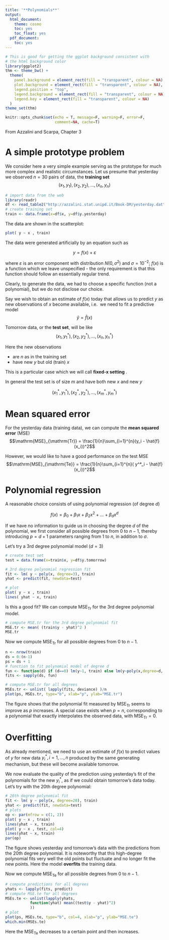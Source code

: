 ```yaml
---
title: '**Polynomials**'
output:
  html_document:
    theme: cosmo
    toc: yes
    toc_float: yes
  pdf_document:
    toc: yes
---
```


```r
# This is good for getting the ggplot background consistent with
# the html background color
library(ggplot2)
thm <- theme_bw() + 
  theme(
    panel.background = element_rect(fill = "transparent", colour = NA), 
    plot.background = element_rect(fill = "transparent", colour = NA),
    legend.position = "top",
    legend.background = element_rect(fill = "transparent", colour = NA),
    legend.key = element_rect(fill = "transparent", colour = NA)
  )
theme_set(thm)

knitr::opts_chunk$set(echo = T, message=F, warning=F, error=F, 
                      comment=NA, cache=T)
```

From Azzalini and Scarpa, Chapter 3

# A simple prototype problem

We consider here a very simple example serving as the prototype for much more complex and realistic circumstances. Let us presume that yesterday we observed $n = 30$ pairs of data, the __training set__
$$(x_1,y_1), (x_2,y_2), \ldots, (x_n,y_n)$$ 

```r
# import data from the web
library(readr)
df <- read_table2("http://azzalini.stat.unipd.it/Book-DM/yesterday.dat")[-31,]
# create training set
train <- data.frame(x=df$x, y=df$y.yesterday)
```

The data are shown in the scatterplot:

```r
plot( y ~ x , train)
```

The data were generated artificially by an equation such as

$$y = f(x)+ \varepsilon$$

where $\varepsilon$ is an error component with distribution $N(0,\sigma^2)$ and $\sigma=10^{-2}$; $f(x)$ is
a function which we leave unspecified - the only requirement is that this function should follow an essentially regular trend.

Clearly, to generate the data, we had to
choose a specific function (not a polynomial), but we do not disclose our choice.

Say we wish to obtain an estimate of $f(x)$ today that allows us to predict $y$ as new observations of $x$ become available, i.e. 
we need to fit a predictive model
$$\hat{y} = \hat{f}(x)$$


Tomorrow data, or the __test set__, will be like
$$(x_1,y^*_1), (x_2,y^*_2), \ldots, (x_n,y^*_n)$$

Here the new observations 

* are $n$ as in the training set
* have new $y$ but old (train) $x$

This is a particular case which we will call __fixed-x setting__ .

In general the test set is of size $m$ and have both new $x$ and new $y$

$$(x^*_1,y^*_1), (x^*_2,y^*_2), \ldots, (x^*_m,y^*_m)$$

# Mean squared error

For the yesterday data (training data), we can compute the __mean squared error__ (MSE)
$$\mathrm{MSE}_{\mathrm{Tr}} = \frac{1}{n}\sum_{i=1}^{n}(y_i - \hat{f}(x_i))^2$$ 


However, we would like to have a good performance on the test MSE
$$\mathrm{MSE}_{\mathrm{Te}} = \frac{1}{n}\sum_{i=1}^{n}( y^*_i - \hat{f}(x_i))^2$$ 

# Polynomial regression

A reasonable choice consists of using polynomial regression (of degree $d$)

$$f(x) = \beta_0 + \beta_1 x + \beta_2 x^2 + \ldots + \beta_d x^{d}$$

If we have no information to guide us in choosing the degree $d$ of the polynomial, we first consider all possible degrees from 0 to $n-1$, thereby introducing $p=d+1$ parameters ranging from $1$ to $n$, in addition to $\sigma$. 

Let's try a 3rd degree polynomial model ($d=3$)

```r
# create test set
test = data.frame(x=train$x, y=df$y.tomorrow)

# 3rd degree polynomial regression fit
fit <- lm( y ~ poly(x, degree=3), train)
yhat <- predict(fit, newdata=test)

# plot
plot( y ~ x , train)
lines( yhat ~ x, train)
```

Is this a good fit? We can compute $\mathrm{MSE}_{\mathrm{Tr}}$ for the 3rd degree polynomial model. 

```r
# compute MSE.tr for the 3rd degree polynomial fit
MSE.tr <- mean( (train$y - yhat)^2 )
MSE.tr
```

Now we compute $\mathrm{MSE}_{\mathrm{Tr}}$ for all possible degrees from 0 to $n-1$. 

```r
n <- nrow(train)
ds = 0:(n-1)
ps = ds + 1
# function to fit polynomial model of degree d
fun <- function(d) if (d==0) lm(y~1, train) else lm(y~poly(x,degree=d, raw=T), train)
fits <- sapply(ds, fun)

# compute MSE.tr for all degrees
MSEs.tr <- unlist( lapply(fits, deviance) )/n
plot(ps, MSEs.tr, type="b", xlab="p", ylab="MSE.tr")
```

The figure shows that the polynomial fit measured by $\mathrm{MSE}_{\mathrm{Tr}}$ seems to improve as $p$ increases.
A special case exists when $p = n$, corresponding to a polynomial that exactly interpolates the observed data, with $\mathrm{MSE}_{\mathrm{Tr}}=0$. 

# Overfitting

As already mentioned, we need to use an estimate of $f(x)$ to predict values of $y$ for new data $y^*_i,i=1,\ldots,n$ produced by the same generating mechanism, but these will become available tomorrow. 

We now evaluate the quality of the prediction using yesterday's fit of the polynomials for the new $y^*_i$, as if we could obtain tomorrow's data today. Let's try with the 20th degree polynomial:

```r
# 20th degree polynomial fit
fit <- lm( y ~ poly(x, degree=20), train)
yhat <- predict(fit, newdata=test)
# plots
op <- par(mfrow = c(1, 2))
plot( y ~ x , train)
lines(yhat ~ x, train)
plot( y ~ x , test, col=4)
lines(yhat ~ x, train)
par(op)
```

The figure shows yesterday and tomorrow's data with the predictions from the 20th degree polynomial. It is noteworthy that this high-degree polynomial fits very well the old points but fluctuate and no longer fit the new points. Here the model __overfits__ the training data.

Now we compute $\mathrm{MSE}_{\mathrm{Te}}$ for all possible degrees from 0 to $n-1$.

```r
# compute predictions for all degrees
yhats <- lapply(fits, predict)
# compute MSE.te for all degrees
MSEs.te <- unlist(lapply(yhats, 
           function(yhat) mean((test$y - yhat)^2)
           ))
# plot
plot(ps, MSEs.te, type="b", col=4, xlab="p", ylab="MSE.te")
which.min(MSEs.te)
```

Here the $\mathrm{MSE}_{\mathrm{Te}}$ decreases to a certain point and
then increases.